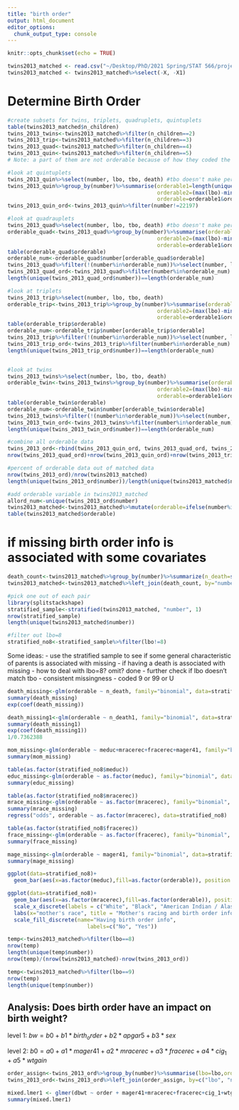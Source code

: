 ```yaml
---
title: "birth order"
output: html_document
editor_options: 
  chunk_output_type: console
---
```


```r
knitr::opts_chunk$set(echo = TRUE)
```

```r
twins2013_matched <- read.csv("~/Desktop/PhD/2021 Spring/STAT 566/project/data/twins_2013_matched.csv")
twins2013_matched <- twins2013_matched%>%select(-X, -X1)
```

# Determine Birth Order
```r
#create subsets for twins, triplets, quadruplets, quintuplets
table(twins2013_matched$n_children)
twins_2013_twins<-twins2013_matched%>%filter(n_children==2)
twins_2013_trip<-twins2013_matched%>%filter(n_children==3)
twins_2013_quad<-twins2013_matched%>%filter(n_children==4)
twins_2013_quin<-twins2013_matched%>%filter(n_children==5)
# Note: a part of them are not orderable because of how they coded the variable that 8 indicates 8 or more kids

#look at quintuplets 
twins_2013_quin%>%select(number, lbo, tbo, death) #tbo doesn't make perfect sense to me
twins_2013_quin%>%group_by(number)%>%summarise(orderable1=length(unique(lbo))==5,
                                               orderable2=(max(lbo)-min(lbo)==4),
                                               orderable=orderable1&orderable2) #the only problematic one is 22197
twins_2013_quin_ord<-twins_2013_quin%>%filter(number!=22197)

#look at quadrauplets
twins_2013_quad%>%select(number, lbo, tbo, death) #tbo doesn't make perfect sense to me
orderable_quad<-twins_2013_quad%>%group_by(number)%>%summarise(orderable1=length(unique(lbo))==4,
                                               orderable2=(max(lbo)-min(lbo)==3),
                                               orderable=orderable1&orderable2)
table(orderable_quad$orderable)
orderable_num<-orderable_quad$number[orderable_quad$orderable]
twins_2013_quad%>%filter(!(number%in%orderable_num))%>%select(number, lbo, tbo, death)
twins_2013_quad_ord<-twins_2013_quad%>%filter(number%in%orderable_num)
length(unique(twins_2013_quad_ord$number))==length(orderable_num)

#look at triplets
twins_2013_trip%>%select(number, lbo, tbo, death)
orderable_trip<-twins_2013_trip%>%group_by(number)%>%summarise(orderable1=length(unique(lbo))==3,
                                               orderable2=(max(lbo)-min(lbo)==2),
                                               orderable=orderable1&orderable2)
table(orderable_trip$orderable)
orderable_num<-orderable_trip$number[orderable_trip$orderable]
twins_2013_trip%>%filter(!(number%in%orderable_num))%>%select(number, lbo, tbo, death)
twins_2013_trip_ord<-twins_2013_trip%>%filter(number%in%orderable_num)
length(unique(twins_2013_trip_ord$number))==length(orderable_num)


#look at twins
twins_2013_twins%>%select(number, lbo, tbo, death)
orderable_twin<-twins_2013_twins%>%group_by(number)%>%summarise(orderable1=length(unique(lbo))==2,
                                               orderable2=(max(lbo)-min(lbo)==1),
                                               orderable=orderable1&orderable2)
table(orderable_twin$orderable)
orderable_num<-orderable_twin$number[orderable_twin$orderable]
twins_2013_twins%>%filter(!(number%in%orderable_num))%>%select(number, lbo, tbo, death)
twins_2013_twin_ord<-twins_2013_twins%>%filter(number%in%orderable_num)
length(unique(twins_2013_twin_ord$number))==length(orderable_num)

#combine all orderable data
twins_2013_ord<-rbind(twins_2013_quin_ord, twins_2013_quad_ord, twins_2013_trip_ord, twins_2013_twin_ord)
nrow(twins_2013_quad_ord)+nrow(twins_2013_quin_ord)+nrow(twins_2013_trip_ord)+nrow(twins_2013_twin_ord)==nrow(twins_2013_ord)

#percent of orderable data out of matched data
nrow(twins_2013_ord)/nrow(twins2013_matched)
length(unique(twins_2013_ord$number))/length(unique(twins2013_matched$number))

#add orderable variable in twins2013_matched
allord_num<-unique(twins_2013_ord$number)
twins2013_matched<-twins2013_matched%>%mutate(orderable=ifelse(number%in%allord_num,1,0))
table(twins2013_matched$orderable)
```

# if missing birth order info is associated with some covariates

```r
death_count<-twins2013_matched%>%group_by(number)%>%summarize(n_death=sum(death),n_death1=ifelse(n_death>0,1,0))
twins2013_matched<-twins2013_matched%>%left_join(death_count, by="number")

#pick one out of each pair
library(splitstackshape)
stratified_sample<-stratified(twins2013_matched, "number", 1)
nrow(stratified_sample)
length(unique(twins2013_matched$number))

#filter out lbo=8
stratified_no8<-stratified_sample%>%filter(lbo!=8)
```

Some ideas:
  - use the stratified sample to see if some general characteristic of parents is associated with missing
  - if having a death is associated with missing
  - how to deal with lbo=8? omit? done
  - further check if lbo doesn't match tbo
  - consistent missingness - coded 9 or 99 or U

```r
death_missing<-glm(orderable ~ n_death, family="binomial", data=stratified_no8)
summary(death_missing)
exp(coef(death_missing))

death_missing1<-glm(orderable ~ n_death1, family="binomial", data=stratified_no8)
summary(death_missing1)
exp(coef(death_missing1))
1/0.7362388
```

```r
mom_missing<-glm(orderable ~ meduc+mracerec+fracerec+mager41, family="binomial", data=stratified_no8)
summary(mom_missing)

table(as.factor(stratified_no8$meduc))
educ_missing<-glm(orderable ~ as.factor(meduc), family="binomial", data=stratified_no8)
summary(educ_missing)

table(as.factor(stratified_no8$mracerec))
mrace_missing<-glm(orderable ~ as.factor(mracerec), family="binomial", data=stratified_no8)
summary(mrace_missing)
regress("odds", orderable ~ as.factor(mracerec), data=stratified_no8)

table(as.factor(stratified_no8$fracerec))
frace_missing<-glm(orderable ~ as.factor(fracerec), family="binomial", data=stratified_no8)
summary(frace_missing)

mage_missing<-glm(orderable ~ mager41, family="binomial", data=stratified_no8)
summary(mage_missing)
```

```r
ggplot(data=stratified_no8)+
  geom_bar(aes(x=as.factor(meduc),fill=as.factor(orderable)), position = "fill")

ggplot(data=stratified_no8)+
  geom_bar(aes(x=as.factor(mracerec),fill=as.factor(orderable)), position = "fill")+
  scale_x_discrete(labels = c("White", "Black", "American Indian / Alaskan Native", "Asian / Pacific Islander"))+
  labs(x="mother's race", title = "Mother's racing and birth order info")+
  scale_fill_discrete(name="Having birth order info",
                         labels=c("No", "Yes"))

```


```r
temp<-twins2013_matched%>%filter(lbo==8)
nrow(temp)
length(unique(temp$number))
nrow(temp)/(nrow(twins2013_matched)-nrow(twins_2013_ord))

temp<-twins2013_matched%>%filter(lbo==9)
nrow(temp)
length(unique(temp$number))
```

## Analysis: Does birth order have an impact on birth weight?

level 1: $bw=b0+b1*birth_order+b2*apgar5+b3*sex$

level 2: $b0=a0+a1*mager41+a2*mracerec+a3*fracerec+a4*cig_1+a5*wtgain$

```r
order_assign<-twins_2013_ord%>%group_by(number)%>%summarise(lbo=lbo,order=lbo-min(lbo)+1)
twins_2013_ord<-twins_2013_ord%>%left_join(order_assign, by=c("lbo", "number"))

mixed.lmer1 <- glmer(dbwt ~ order + mager41+mracerec+fracerec+cig_1+wtgain+sex+apgar5 +(1|number), data = twins_2013_ord, family = "binomial")
summary(mixed.lmer1)
```



























